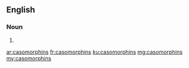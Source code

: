 ==English==

===Noun===
{{head|en}}

# {{plural of|casomorphin}}

[[ar:casomorphins]]
[[fr:casomorphins]]
[[ku:casomorphins]]
[[mg:casomorphins]]
[[my:casomorphins]]